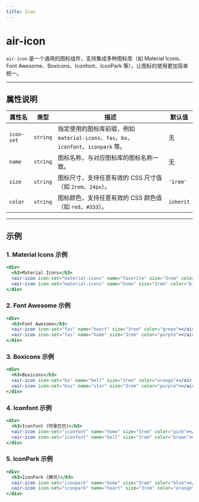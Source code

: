 ```yaml
---
title: Icon
---
```


# air-icon

`air-icon` 是一个通用的图标组件，支持集成多种图标库（如 Material Icons、Font Awesome、Boxicons、Iconfont、IconPark 等），让图标的使用更加简单统一。

---

## 属性说明

| 属性名     | 类型     | 描述                                                                                           | 默认值    |
| ---------- | -------- | ---------------------------------------------------------------------------------------------- | --------- |
| `icon-set` | `string` | 指定使用的图标库前缀，例如 `material-icons`、`fas`、`bx`、`iconfont`、`iconpark` 等。 | 无         |
| `name`     | `string` | 图标名称，与对应图标库的图标名称一致。                                                           | 无         |
| `size`     | `string` | 图标尺寸，支持任意有效的 CSS 尺寸值（如 `2rem`、`24px`）。                                       | `'1rem'`  |
| `color`    | `string` | 图标颜色，支持任意有效的 CSS 颜色值（如 `red`、`#333`）。                                        | `inherit` |

---

## 示例

### 1. Material Icons 示例

```jsx live
<div>
  <h3>Material Icons</h3>
  <air-icon icon-set="material-icons" name="favorite" size="3rem" color="red"></air-icon>
  <air-icon icon-set="material-icons" name="home" size="3rem" color="blue"></air-icon>
</div>
```

### 2. Font Awesome 示例

```jsx live
<div>
  <h3>Font Awesome</h3>
  <air-icon icon-set="fas" name="heart" size="3rem" color="green"></air-icon>
  <air-icon icon-set="fas" name="home" size="3rem" color="purple"></air-icon>
</div>

```

### 3. Boxicons 示例

```jsx live
<div>
  <h3>Boxicons</h3>
  <air-icon icon-set="bx" name="bell" size="3rem" color="orange"></air-icon>
  <air-icon icon-set="bxs" name="star" size="3rem" color="purple"></air-icon>
</div>

```

### 4. Iconfont 示例

```jsx live
<div>
  <h3>Iconfont (阿里巴巴)</h3>
  <air-icon icon-set="iconfont" name="home" size="3rem" color="pink"></air-icon>
  <air-icon icon-set="iconfont" name="bell" size="3rem" color="brown"></air-icon>
</div>

```

### 5. IconPark 示例

```jsx live
<div>
  <h3>IconPark (腾讯)</h3>
  <air-icon icon-set="iconpark" name="home" size="3rem" color="blue"></air-icon>
  <air-icon icon-set="iconpark" name="heart" size="3rem" color="orange"></air-icon>
</div>

```